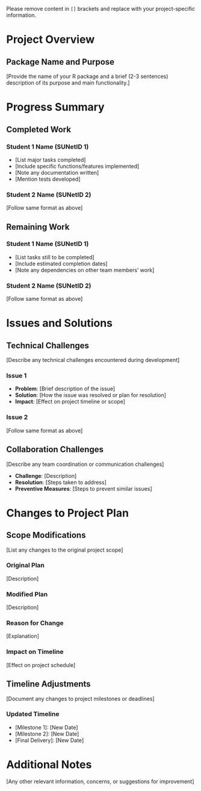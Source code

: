 ::: callout-note
Please remove content in `[]` brackets and replace with your project-specific information.
:::

# Project Overview

## Package Name and Purpose

\[Provide the name of your R package and a brief (2-3 sentences) description of its purpose and main functionality.\]

# Progress Summary

## Completed Work

### Student 1 Name (SUNetID 1)

-   \[List major tasks completed\]
-   \[Include specific functions/features implemented\]
-   \[Note any documentation written\]
-   \[Mention tests developed\]

### Student 2 Name (SUNetID 2)

\[Follow same format as above\]

## Remaining Work

### Student 1 Name (SUNetID 1)

-   \[List tasks still to be completed\]
-   \[Include estimated completion dates\]
-   \[Note any dependencies on other team members' work\]

### Student 2 Name (SUNetID 2)

\[Follow same format as above\]

# Issues and Solutions

## Technical Challenges

\[Describe any technical challenges encountered during development\]

### Issue 1

-   **Problem**: \[Brief description of the issue\]
-   **Solution**: \[How the issue was resolved or plan for resolution\]
-   **Impact**: \[Effect on project timeline or scope\]

### Issue 2

\[Follow same format as above\]

## Collaboration Challenges

\[Describe any team coordination or communication challenges\]

-   **Challenge**: \[Description\]
-   **Resolution**: \[Steps taken to address\]
-   **Preventive Measures**: \[Steps to prevent similar issues\]

# Changes to Project Plan

## Scope Modifications

\[List any changes to the original project scope\]

### Original Plan

\[Description\]

### Modified Plan

\[Description\]

### Reason for Change

\[Explanation\]

### Impact on Timeline

\[Effect on project schedule\]

## Timeline Adjustments

\[Document any changes to project milestones or deadlines\]

### Updated Timeline

-   \[Milestone 1\]: \[New Date\]
-   \[Milestone 2\]: \[New Date\]
-   \[Final Delivery\]: \[New Date\]

# Additional Notes

\[Any other relevant information, concerns, or suggestions for improvement\]
